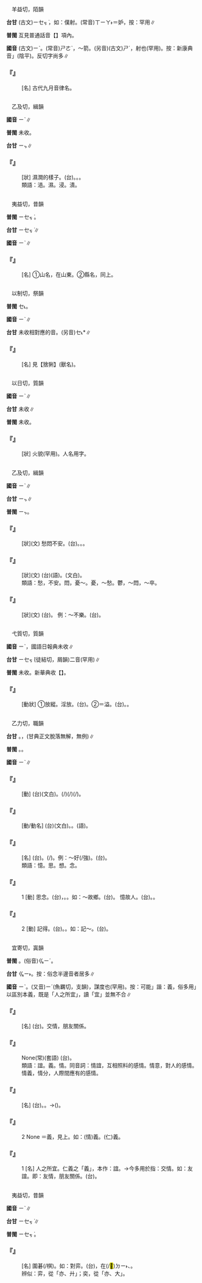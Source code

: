 
=={{ruby|射|ㄧˋ}}==

　羊益切，陌韻

'''台甘''' (古文)<rt>ㄧㆤㆶ ͘</rt>，如：僕射。(常音)<rt>ㄒㄧㄚ˫</rt>{{ruby|。|ㄉㆦ˪}}＝妒，按：罕用∥

'''普閩''' 互見普通話音【{{ruby|射|ㄕㄜˋ}}】項內。

'''國音''' (古文)<rt>ㄧˋ</rt>。(常音)<rt>ㄕㄜˋ</rt>，～箭。(另音)(古文)<rt>ㄕˊ</rt>，射也(罕用)。按：新康典音{{ruby|「|ㄧ}}」(陰平)。反切字尚多∥

    

==='''『{{ruby|無|ㄨˊ}}{{ruby|射|ㄧˋ}}』'''===
: [名] 古代九月音律名。
    

=={{ruby|浥|ㄧˋ}}==

　乙及切，緝韻

'''國音''' <rt>ㄧˋ</rt>∥

'''普閩''' 未收。

'''台甘''' <rt>ㄧㆴ</rt>∥

    

==='''『{{ruby|浥|ㄧˋ}}{{ruby|浥|ㄧˋ}}』'''===
: [狀] 濕潤的樣子。(台){{ruby|澹|ㄉㆰˊ}}{{ruby|澹|ㄉㆰˊ}}。{{ruby|濕|ㄒㄧㆴ}}{{ruby|濕|ㄒㄧㆴ}}。{{ruby|澹|ㄉㆰˊ}}{{ruby|濕|ㄒㄧㆴ}}{{ruby|澹|ㄉㆰˊ}}{{ruby|濕|ㄒㄧㆴ}}。
:類語：浥。濕。浸。漬。
:
    

=={{ruby|嶧|ㄧˋ}}==

　夷益切，昔韻

'''普閩''' <rt>ㄧㆤㆶ ͘</rt>。

'''台甘''' <rt>ㄧㆤㆶ ͘</rt>∥

'''國音''' <rt>ㄧˋ</rt>∥

    

==='''『{{ruby|嶧|ㄧˋ}}』'''===
: [名] ①山名，在山東。②縣名，同上。
    

=={{ruby|<mark>&#xffad8;</mark>|ㄧˋ}}==

　以制切，祭韻

'''普閩''' <rt>ㆤ˪</rt>。

'''國音''' <rt>ㄧˋ</rt>∥

'''台甘''' 未收相對應的音。(另音)<rt>ㆤ˪</rt>*∥

    

==='''『{{ruby|林|ㄌㄧㄣˊ}}{{ruby|<mark>&#xffad8;</mark>|ㄧˋ}}』'''===
: [名] 見【猞猁】(獸名)。
    

=={{ruby|燚|ㄧˋ}}==

　以日切，質韻

'''國音''' <rt>ㄧˋ</rt>∥

'''台甘''' 未收∥

'''普閩''' 未收。

    

==='''『{{ruby|燚|ㄧˋ}}』'''===
: [狀] 火貌(罕用)。人名用字。
    

=={{ruby|悒|ㄧˋ}}==

　乙及切，緝韻

'''國音''' <rt>ㄧˋ</rt>∥

'''台甘''' <rt>ㄧㆴ</rt>∥

'''普閩''' <rt>ㄧㆴ</rt>。

    

==='''『{{ruby|憂|ㄧㄡ}}{{ruby|悒|ㄧˋ}}』'''===
: [狀](文) 愁悶不安。(台){{ruby|憂|ㄧㄨ}}{{ruby|愁|ㄑㄧㄨˊ}}{{ruby|鬱|ㄨㆵ}}{{ruby|卒|ㄗㄨㆵ}}。{{ruby|煩|ㄏㄨㄢˊ}}{{ruby|惱|ㄌㄜˋ}}。{{ruby|<mark>&#xffa45;</mark>|ㆠㆤ˫}}{{ruby|/|ㆠㄨㆤ˫}}{{ruby|安|ㄢ}}{{ruby|心|ㄒㄧㆬ}}。
    

==='''『{{ruby|鬱|ㄩˋ}}{{ruby|悒|ㄧˋ}}』'''===
: [狀](文) (台){{ruby|鬱|ㄨㆵ}}{{ruby|卒|ㄗㄨㆵ}}(語)。{{ruby|悶|ㆠㄨㄣ˫}}{{ruby|悶|ㆠㄨㄣ˫}}{{ruby|不|ㄅㄨㆵ}}{{ruby|樂|ㄌㆦㆶ ͘}}(文白)。
:類語：愁，不安。悶，憂～。憂，～愁。鬱，～悶，～卒。
:
    

==='''『{{ruby|悒|ㄧˋ}}{{ruby|悒|ㄧˋ}}』'''===
: [狀](文) (台){{ruby|悒|ㄧㆴ}}{{ruby|悒|ㄧㆴ}}。 例：～不樂。(台){{ruby|悶|ㆠㄨㄣ˫}}{{ruby|悶|ㆠㄨㄣ˫}}{{ruby|不|ㄅㄨㆵ}}{{ruby|樂|ㄌㆦㆶ ͘}}。
    

=={{ruby|泆|ㄧˋ}}==

　弋質切，質韻

'''國音''' <rt>ㄧˋ</rt>，國語日報典未收∥

'''台甘''' <rt>ㄧㆤㆶ ͘</rt>{{ruby|。|ㄉㄧㄚㆵ ͘}}(徒結切，屑韻)二音(罕用)∥

'''普閩''' 未收。新華典收【{{ruby|泆|ㄧˋ}}】。

    

==='''『{{ruby|泆|ㄧˋ}}』'''===
: [動狀] ①放縱。淫放。(台){{ruby|放|ㄏㆲ˪}}{{ruby|縱|ㄑㄧㆲ˪}}。②＝溢。(台){{ruby|滿|ㄇㄨㄚˋ}}{{ruby|出|ㄘㄨㆵ}}{{ruby|來|·ㄌㄞˊ}}。{{ruby|溢|ㄧㆤㆶ}}{{ruby|出|ㄘㄨㆵ}}{{ruby|來|·ㄌㄞˊ}}。
    

=={{ruby|憶|ㄧˋ}}==

　乙力切，職韻

'''台甘''' {{ruby|(文)|ㄧㆤㆶ}}。{{ruby|(語)|ㄧㆵ}}{{ruby|。|ㄧㄚㆷ}}，(甘典正文脫落無解，無例)∥

'''普閩''' {{ruby|(文)|ㄧㆤㆶ}}。{{ruby|(白)|ㄧㆵ}}。

'''國音''' <rt>ㄧˋ</rt>∥

    

==='''『{{ruby|回|ㄏㄨㄟˊ}}{{ruby|憶|ㄧˋ}}』'''===
: [動] (台){{ruby|回|ㄏㄨㆤˊ}}{{ruby|憶|ㄧㆤㆶ}}(文白)。{{ruby|憶|ㄧㆵ}}{{ruby|著|ㄉㄧㄜㆷ ͘}}{{ruby|過|ㄍㆤ˪}}{{ruby|/|ㄍㄨㆤ˪}}{{ruby|去|ㄎㄧ˪}}(/{{ruby|以|ㄧˋ}}{{ruby|前|ㄐㄧㄥˊ}}){{ruby|丌|ㆤ}}{{ruby|載|ㄉㄞ˫}}(/{{ruby|戴|ㄉㄞ˪}}){{ruby|事|ㄐㄧ˪}}(/{{ruby|事|ㄉㄞ˫}}{{ruby|情|ㄐㄧ˪}})。
    

==='''『{{ruby|記|ㄐㄧˋ}}{{ruby|憶|ㄧˋ}}』'''===
: [動/動名] (台){{ruby|記|ㄍㄧ˪}}{{ruby|憶|ㄧㆤㆶ}}(文白)。{{ruby|會|ㄨㆤ˫}}{{ruby|/|ㆤ˫}}{{ruby|記|ㄍㄧ˪}}{{ruby|得|ㄉㄧㆵ}}。{{ruby|記|ㄍㄧ˪}}{{ruby|得|ㄉㄧㆵ}}(語)。
    

==='''『{{ruby|記|ㄐㄧˋ}}{{ruby|憶|ㄧˋ}}{{ruby|力|ㄌㄧˋ}}』'''===
: [名] (台){{ruby|記|ㄍㄧ˪}}{{ruby|憶|ㄧㆤㆶ}}{{ruby|力|ㄌㄧㆤㆶ ͘}}。{{ruby|將|ㄐㄧㆲ}}{{ruby|事|ㄙㄨ˫}}{{ruby|物|ㆠㄨㆵ ͘}}{{ruby|知|ㄉㄧ˪}}{{ruby|識|ㄒㄧㆤㆶ}}{{ruby|記|ㄍㄧ˪}}{{ruby|<mark>&#xffa4f;</mark>|ㄉㄧㆰ˪}}{{ruby|心|ㄒㄧㆬ}}{{ruby|肝|ㄍㄨㆩ}}{{ruby|內|ㄌㄞ˫}}(/{{ruby|頭|ㄊㄠˊ}}{{ruby|腦|ㄋㄠˋ}}{{ruby|內|ㄌㄞ˫}}){{ruby|隨|ㄙㄨㄧˊ}}{{ruby|時|ㄒㄧˊ}}{{ruby|想|ㄒㄧㆧ˫}}{{ruby|/|ㄒㄧㆫ˫}}{{ruby|會|ㄨㆤ˫}}{{ruby|/|ㆤ˫}}{{ruby|得|ㄉㄧㆵ}}{{ruby|出|ㄘㄨㆵ}}{{ruby|來|·ㄌㄞˊ}}{{ruby|丌|ㆤ}}{{ruby|能|ㄌㄧㄥˊ}}{{ruby|力|ㄌㄧㆤㆶ ͘}}。例：～好(/強)。(台){{ruby|好|ㄏㄜˋ}}{{ruby|記|ㄍㄧ˪}}{{ruby|持|ㄉㄧˊ}}。
:類語：憶。思。想。念。
:
    

==='''『{{ruby|憶|ㄧˋ}}』'''===
:1  [動] 思念。(台){{ruby|憶|ㄧㆵ}}，{{ruby|思|ㄙㄨ}}{{ruby|念|ㄌㄧㆰ˫}}。{{ruby|數|ㄒㄧㄠ˪}}{{ruby|念|ㄌㄧㆰ˫}}。如：～故鄉。(台){{ruby|數|ㄒㄧㄠ˪}}{{ruby|念|ㄌㄧㆰ˫}}{{ruby|故|ㄍㆦ˪}}{{ruby|鄉|ㄏㄧㆲ}}。 憶故人。(台){{ruby|憶|ㄧㆵ}}{{ruby|著|ㄉㄧㄜㆷ ͘}}{{ruby|古|ㄍㆦˋ}}{{ruby|早|ㄗㄚˋ}}{{ruby|朋|ㄅㄧㄥˊ}}{{ruby|友|ㄧㄨˋ}}。{{ruby|數|ㄒㄧㄠ˪}}{{ruby|念|ㄌㄧㆰ˫}}{{ruby|舊|ㄍㄨ˫}}{{ruby|朋|ㄅㄧㄥˊ}}{{ruby|友|ㄧㄨˋ}}。
    

==='''『{{ruby|憶|ㄧˋ}}』'''===
:2  [動] 記得。(台){{ruby|會|ㄨㆤ˫}}{{ruby|/|ㆤ˫}}{{ruby|記|ㄍㄧ˪}}{{ruby|得|ㄉㄧㆵ}}。{{ruby|記|ㄍㄧ˪}}{{ruby|持|ㄉㄧˊ}}。如：記～。(台){{ruby|記|ㄍㄧ˪}}{{ruby|憶|ㄧㆤㆶ}}。
    

=={{ruby|誼|ㄧˋ}}==

　宜寄切，寘韻

'''普閩''' {{ruby|(文)|ㆣㄧ˫}}。(俗音)<rt>ㆣㄧˊ</rt>。

'''台甘''' <rt>ㆣㄧ˫</rt>。按：俗念半邊音者居多∥

'''國音''' <rt>ㄧˋ</rt>。(又音)<rt>ㄧˊ</rt>(魚羈切，支韻)，謀度也(罕用)。按：可能{{ruby|「|ㄧˋ}}」諧：義，俗多用{{ruby|「|ㄧˊ}}」以區別本義，既是「人之所宜」，讀「宜」並無不合∥

    

==='''『{{ruby|友|ㄧㄡˇ}}{{ruby|誼|ㄧˋ}}』'''===
: [名] (台){{ruby|友|ㄧㄨˋ}}{{ruby|誼|ㆣㄧ˫}}。交情，朋友關係。
    

==='''『{{ruby|深|ㄕㄣ}}{{ruby|情|ㄑㄧㄥˊ}}{{ruby|厚|ㄏㄡˋ}}{{ruby|誼|ㄧˋ}}』'''===
: None(常)(套語) (台){{ruby|深|ㄑㄧㆬ}}{{ruby|厚|ㄍㄠ˫}}{{ruby|/|ㄏㆦ˫}}{{ruby|丌|ㆤ}}{{ruby|交|ㄍㄠ}}{{ruby|情|ㄐㄧㄥˊ}}。
:類語：誼。義。情。同音詞：情誼，互相照料的感情。情意，對人的感情。情義，情分，人際間應有的感情。
:
    

==='''『{{ruby|情|ㄑㄧㄥˊ}}{{ruby|誼|ㄧˋ}}』'''===
: [名] (台){{ruby|友|ㄧㄨˋ}}{{ruby|情|ㄐㄧㄥˊ}}。{{ruby|友|ㄧㄨˋ}}{{ruby|誼|ㆣㄧ˫}}。→{{ruby|交|ㄍㄠ}}{{ruby|情|ㄐㄧㄥˊ}}({{ruby|互|ㄏㆦ˫}}{{ruby|相|ㄒㄧㆲ}}{{ruby|關|ㄍㄨㄢ}}{{ruby|心|ㄒㄧㆬ}}{{ruby|照|ㄐㄧㄠ˪}}{{ruby|顧|ㄍㆦ˪}}{{ruby|丌|ㆤ}}{{ruby|感|ㄍㆰˋ}}{{ruby|情|ㄐㄧㄥˊ}})。
    

==='''『{{ruby|誼|ㄧˋ}}』'''===
:2  None ＝義，見上。如：(情)義。(仁)義。
    

==='''『{{ruby|誼|ㄧˋ}}』'''===
:1  [名] 人之所宜。仁義之「義」，本作：誼。→今多用於指：交情。如：友誼。即：友情，朋友關係。(台){{ruby|友|ㄧㄨˋ}}{{ruby|誼|ㆣㄧ˫}}。
    

=={{ruby|弈|ㄧˋ}}==

　夷益切，昔韻

'''國音''' <rt>ㄧˋ</rt>∥

'''台甘''' <rt>ㄧㆤㆶ ͘</rt>∥

'''普閩''' <rt>ㄧㆤㆶ ͘</rt>。

    

==='''『{{ruby|弈|ㄧˋ}}』'''===
: [名] 圍碁(/棋)。如：對弈。(台){{ruby|兩|ㄋㆭ˫}}{{ruby|個|ㆤˊ}}{{ruby|人|ㄌㄤˊ}}{{ruby|相|ㄒㄧㄜ}}{{ruby|/|ㄙㆩ}}{{ruby|對|ㄉㄨㄧ˪}}{{ruby|向|ㄏㄧㆲ˪}}，在(/<mark>&#xf9853;</mark>)<rt>ㄉㄧ˫</rt>{{ruby|畫|ㄨㆤㆷ ͘}}{{ruby|縱|ㄑㄧㆲ}}{{ruby|橫|ㄏㄧㄥˊ}}{{ruby|線|ㄙㄨㆩ˪}}{{ruby|丌|ㆤ}}{{ruby|棋|ㄍㄧˊ}}{{ruby|盤|ㄅㄨㆩˊ}}{{ruby|上|ㄒㄧㆲ˫}}{{ruby|用|ㄧㆲ˫}}{{ruby|烏|ㆦ}}{{ruby|子|ㆢㄧˋ}}{{ruby|/|ㄌㄧˋ}}、{{ruby|白|ㄅㆤㆷ}}{{ruby|子|ㆢㄧˋ}}{{ruby|/|ㄌㄧˋ}}{{ruby|相|ㄒㄧㄜ}}{{ruby|/|ㄙㆩ}}{{ruby|攻|ㄍㆲ}}{{ruby|圍|ㄨㄧˊ}}。
:辨似：弈，從「亦、廾」；奕，從「亦、大」。
:
    
